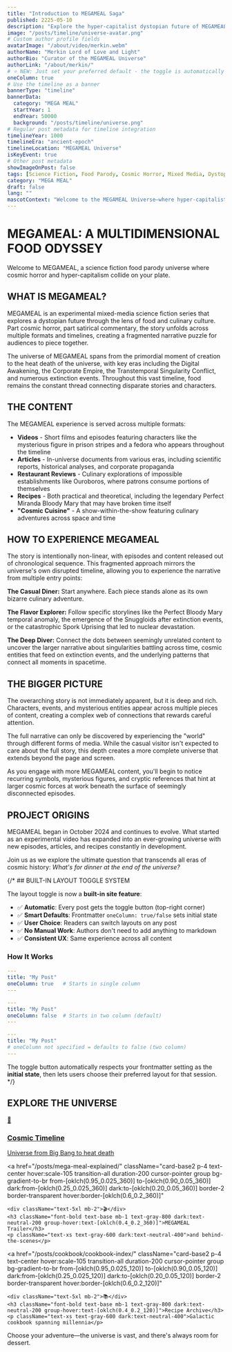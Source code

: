 ```yaml
---
title: "Introduction to MEGAMEAL Saga"
published: 2225-05-10
description: "Explore the hyper-capitalist dystopian future of MEGAMEAL, a science fiction food parody series where cosmic horror and culinary culture collide across multiple media formats and timelines."
image: "/posts/timeline/universe-avatar.png"
# Custom author profile fields
avatarImage: "/about/video/merkin.webm"
authorName: "Merkin Lord of Love and Light"
authorBio: "Curator of the MEGAMEAL Universe"
authorLink: "/about/merkin/"
# ⭐ NEW: Just set your preferred default - the toggle is automatically available!
oneColumn: true
# Use the timeline as a banner
bannerType: "timeline"
bannerData:
  category: "MEGA MEAL"
  startYear: 1
  endYear: 50000
  background: "/posts/timeline/universe.png"
# Regular post metadata for timeline integration
timelineYear: 1000
timelineEra: "ancient-epoch"
timelineLocation: "MEGAMEAL Universe"
isKeyEvent: true
# Other post metadata
showImageOnPost: false
tags: [Science Fiction, Food Parody, Cosmic Horror, Mixed Media, Dystopian Future]
category: "MEGA MEAL"
draft: false
lang: ""
mascotContext: "Welcome to the MEGAMEAL Universe—where hyper-capitalist dystopia meets cosmic horror via sentient sporks, recursive restaurants, and the infamous Perfect Miranda Bloody Mary that cracked time. This primer serves as your non-linear menu to a multiverse where food is both weapon and religion, extinction events are just 'bad Yelp reviews,' and a fedora-clad figure haunts every timeline. Bon appétit, chrononaut. Pair your apocalyptic capitalism with notes of temporal paradox (vintage 28042), a bold extinction finish, and unsettling hints of 'The Snuggloids Are Watching.' Today's special? The Ouroboros Platter—you'll literally eat yourself. Reserve your table before heat death!"
---
```


# MEGAMEAL: A MULTIDIMENSIONAL FOOD ODYSSEY

Welcome to MEGAMEAL, a science fiction food parody universe where cosmic horror and hyper-capitalism collide on your plate.

## WHAT IS MEGAMEAL?

MEGAMEAL is an experimental mixed-media science fiction series that explores a dystopian future through the lens of food and culinary culture. Part cosmic horror, part satirical commentary, the story unfolds across multiple formats and timelines, creating a fragmented narrative puzzle for audiences to piece together.

The universe of MEGAMEAL spans from the primordial moment of creation to the heat death of the universe, with key eras including the Digital Awakening, the Corporate Empire, the Transtemporal Singularity Conflict, and numerous extinction events. Throughout this vast timeline, food remains the constant thread connecting disparate stories and characters.

## THE CONTENT

The MEGAMEAL experience is served across multiple formats:

- **Videos** - Short films and episodes featuring characters like the mysterious figure in prison stripes and a fedora who appears throughout the timeline
- **Articles** - In-universe documents from various eras, including scientific reports, historical analyses, and corporate propaganda
- **Restaurant Reviews** - Culinary explorations of impossible establishments like Ouroboros, where patrons consume portions of themselves
- **Recipes** - Both practical and theoretical, including the legendary Perfect Miranda Bloody Mary that may have broken time itself
- **"Cosmic Cuisine"** - A show-within-the-show featuring culinary adventures across space and time

## HOW TO EXPERIENCE MEGAMEAL

The story is intentionally non-linear, with episodes and content released out of chronological sequence. This fragmented approach mirrors the universe's own disrupted timeline, allowing you to experience the narrative from multiple entry points:

**The Casual Diner:** Start anywhere. Each piece stands alone as its own bizarre culinary adventure.

**The Flavor Explorer:** Follow specific storylines like the Perfect Bloody Mary temporal anomaly, the emergence of the Snuggloids after extinction events, or the catastrophic Spork Uprising that led to nuclear devastation.

**The Deep Diver:** Connect the dots between seemingly unrelated content to uncover the larger narrative about singularities battling across time, cosmic entities that feed on extinction events, and the underlying patterns that connect all moments in spacetime.

## THE BIGGER PICTURE

The overarching story is not immediately apparent, but it is deep and rich. Characters, events, and mysterious entities appear across multiple pieces of content, creating a complex web of connections that rewards careful attention.

The full narrative can only be discovered by experiencing the "world" through different forms of media. While the casual visitor isn't expected to care about the full story, this depth creates a more complete universe that extends beyond the page and screen.

As you engage with more MEGAMEAL content, you'll begin to notice recurring symbols, mysterious figures, and cryptic references that hint at larger cosmic forces at work beneath the surface of seemingly disconnected episodes.

## PROJECT ORIGINS

MEGAMEAL began in October 2024 and continues to evolve. What started as an experimental video has expanded into an ever-growing universe with new episodes, articles, and recipes constantly in development.

Join us as we explore the ultimate question that transcends all eras of cosmic history: 
*What's for dinner at the end of the universe?*

{/* ## BUILT-IN LAYOUT TOGGLE SYSTEM

The layout toggle is now a **built-in site feature**:

- ✅ **Automatic**: Every post gets the toggle button (top-right corner)
- ✅ **Smart Defaults**: Frontmatter `oneColumn: true/false` sets initial state
- ✅ **User Choice**: Readers can switch layouts on any post
- ✅ **No Manual Work**: Authors don't need to add anything to markdown
- ✅ **Consistent UX**: Same experience across all content

### How It Works

```yaml
---
title: "My Post"
oneColumn: true   # Starts in single column
---
```

```yaml
---
title: "My Post"  
oneColumn: false  # Starts in two column (default)
---
```

```yaml
---
title: "My Post"
# oneColumn not specified = defaults to false (two column)
---
```

The toggle button automatically respects your frontmatter setting as the **initial state**, then lets users choose their preferred layout for that session.
 */}
## EXPLORE THE UNIVERSE

<div className="grid grid-cols-1 md:grid-cols-3 gap-4 mt-6 mb-6">
  <a 
    href="/posts/timeline/" 
    className="card-base2 p-4 text-center hover:scale-105 transition-all duration-200 cursor-pointer group bg-gradient-to-br from-[oklch(0.95_0.025_240)] to-[oklch(0.90_0.05_240)] dark:from-[oklch(0.25_0.025_240)] dark:to-[oklch(0.20_0.05_240)] border-2 border-transparent hover:border-[oklch(0.6_0.2_240)]"
  >
    <div className="text-5xl mb-2">🌌</div>
    <h3 className="font-bold text-base mb-1 text-gray-800 dark:text-neutral-200 group-hover:text-[oklch(0.4_0.2_240)]">Cosmic Timeline</h3>
    <p className="text-xs text-gray-600 dark:text-neutral-400">Universe from Big Bang to heat death</p>
  </a>

  <a 
    href="/posts/mega-meal-explained/" 
    className="card-base2 p-4 text-center hover:scale-105 transition-all duration-200 cursor-pointer group bg-gradient-to-br from-[oklch(0.95_0.025_360)] to-[oklch(0.90_0.05_360)] dark:from-[oklch(0.25_0.025_360)] dark:to-[oklch(0.20_0.05_360)] border-2 border-transparent hover:border-[oklch(0.6_0.2_360)]"
  >
    <div className="text-5xl mb-2">🎬</div>
    <h3 className="font-bold text-base mb-1 text-gray-800 dark:text-neutral-200 group-hover:text-[oklch(0.4_0.2_360)]">MEGAMEAL Trailer</h3>
    <p className="text-xs text-gray-600 dark:text-neutral-400">and behind-the-scenes</p>
  </a>

  <a 
    href="/posts/cookbook/cookbook-index/" 
    className="card-base2 p-4 text-center hover:scale-105 transition-all duration-200 cursor-pointer group bg-gradient-to-br from-[oklch(0.95_0.025_120)] to-[oklch(0.90_0.05_120)] dark:from-[oklch(0.25_0.025_120)] dark:to-[oklch(0.20_0.05_120)] border-2 border-transparent hover:border-[oklch(0.6_0.2_120)]"
  >
    <div className="text-5xl mb-2">📚</div>
    <h3 className="font-bold text-base mb-1 text-gray-800 dark:text-neutral-200 group-hover:text-[oklch(0.4_0.2_120)]">Recipe Archive</h3>
    <p className="text-xs text-gray-600 dark:text-neutral-400">Galactic cookbook spanning millennia</p>
  </a>
</div>

<div className="text-center text-xs text-gray-500 dark:text-neutral-400 italic mt-4">
  Choose your adventure—the universe is vast, and there's always room for dessert.
</div>